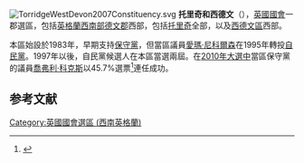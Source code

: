 [[File:TorridgeWestDevon2007Constituency.svg|right]]
'''托里奇和西德文'''（{{lang-en|Torridge and West Devon}}），[[英國|英國]][[英國國會|國會]]一郡選區，包括[[英格蘭|英格蘭]][[西南英格蘭|西南部]][[德文郡|德文郡]]西部，包括[[托里奇|托里奇]]全部，以及[[西德文區|西德文區]]西部。

本區始設於1983年，早期支持[[保守黨_(英國)|保守黨]]，但當區議員[[愛瑪·尼科爾森|愛瑪·尼科爾森]]在1995年轉投[[自由民主黨_(英國)|自民黨]]。1997年以後，自民黨候選人在本區當選兩屆。在[[2010年英國大選|2010年大選中]]當區保守黨的議員[[喬弗利·科克斯|喬弗利·科克斯]]以45.7%選票<ref name="">{{cite news
|publisher=[[英國廣播公司|英國廣播公司]]
|date=2010年5月7日
|title=Election 2010/Constituency/Devon West & Torridge
|url=http://news.bbc.co.uk/1/shared/election2010/results/constituency/e75.stm
|accessdate=2010年11月1日
|archive-date=2017年9月4日
|archive-url=https://web.archive.org/web/20170904072123/http://news.bbc.co.uk/1/shared/election2010/results/constituency/e75.stm
|dead-url=no
}}</ref>連任成功。

==参考文献==
<div class="references-small">
<references></references>
</div>

{{DEFAULTSORT:Torridge And West Devon (UK Parliament constituency)}}
[[Category:英國國會選區_(西南英格蘭)|Category:英國國會選區 (西南英格蘭)]]